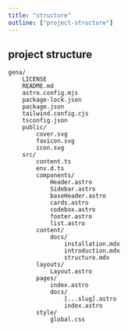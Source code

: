 ```yaml
---
title: "structure"
outline: ["project-structure"]
---
```


## project structure

```
gena/
    LICENSE
    README.md
    astro.config.mjs
    package-lock.json
    package.json
    tailwind.config.cjs
    tsconfig.json
    public/
        cover.svg
        favicon.svg
        icon.svg
    src/
        content.ts
        env.d.ts
        components/
            Header.astro
            Sidebar.astro
            baseHeader.astro
            cards.astro
            codebox.astro
            footer.astro
            list.astro
        content/
            docs/
                installation.mdx
                introduction.mdx
                structure.mdx
        layouts/
            Layout.astro
        pages/
            index.astro
            docs/
                [...slug].astro
                index.astro
        style/
            global.css
```
